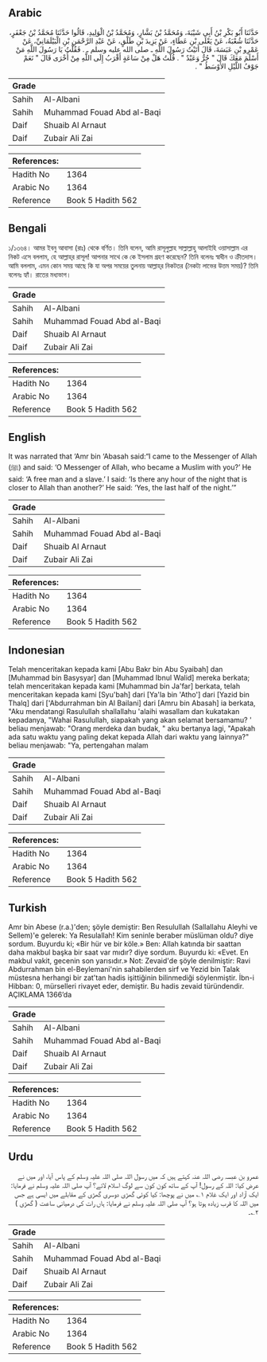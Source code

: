 ## Arabic


<div dir="rtl" lang="ar" style={{fontSize:'larger',backgroundColor:'#f8f9fa',padding:20}}>
حَدَّثَنَا أَبُو بَكْرِ بْنُ أَبِي شَيْبَةَ، وَمُحَمَّدُ بْنُ بَشَّارٍ، وَمُحَمَّدُ بْنُ الْوَلِيدِ، قَالُوا حَدَّثَنَا مُحَمَّدُ بْنُ جَعْفَرٍ، حَدَّثَنَا شُعْبَةُ، عَنْ يَعْلَى بْنِ عَطَاءٍ، عَنْ يَزِيدَ بْنِ طَلْقٍ، عَنْ عَبْدِ الرَّحْمَنِ بْنِ الْبَيْلَمَانِيِّ، عَنْ عَمْرِو بْنِ عَبَسَةَ، قَالَ أَتَيْتُ رَسُولَ اللَّهِ ـ صلى الله عليه وسلم ـ ‏.‏ فَقُلْتُ يَا رَسُولَ اللَّهِ مَنْ أَسْلَمَ مَعَكَ قَالَ ‏"‏ حُرٌّ وَعَبْدٌ ‏"‏ ‏.‏ قُلْتُ هَلْ مِنْ سَاعَةٍ أَقْرَبُ إِلَى اللَّهِ مِنْ أُخْرَى قَالَ ‏"‏ نَعَمْ جَوْفُ اللَّيْلِ الأَوْسَطُ ‏"‏ ‏.‏
</div>
<div style={{backgroundColor:'#f8f9fa',padding:20, marginBottom: 10}}><table> <thead> <tr> <th>Grade</th> <th></th> </tr> </thead> <tbody> <tr><td>Sahih</td><td>Al-Albani</td></tr><tr><td>Sahih</td><td>Muhammad Fouad Abd al-Baqi</td></tr><tr><td>Daif</td><td>Shuaib Al Arnaut</td></tr><tr><td>Daif</td><td>Zubair Ali Zai</td></tr></tbody></table><table> <thead> <tr> <th>References:</th> <th></th> </tr> </thead> <tbody><tr><td>Hadith No</td><td>1364</td></tr><tr><td>Arabic No</td><td>1364</td></tr><tr><td>Reference</td><td>Book 5 Hadith 562</td></tr></tbody></table></div>

## Bengali


<div dir="ltr" lang="bn" style={{fontSize:'larger',backgroundColor:'#f8f9fa',padding:20}}>
১/১৩৬৪। আমর ইবনু আবাসা (রাঃ) থেকে বর্ণিত। তিনি বলেন, আমি রাসূলুল্লাহ সাল্লাল্লাহু আলাইহি ওয়াসাল্লাম এর নিকট এসে বললাম, হে আল্লাহ্‌র রাসূল! আপনার সাথে কে কে ইসলাম গ্রহণ করেছেন? তিনি বলেনঃ স্বাধীন ও ক্রীতদাস। আমি বললাম, এমন কোন সময় আছে কি যা অপর সময়ের তুলনায় আল্লাহ্‌র নিকটতর (নৈকট্য লাভের উত্তম সময়)? তিনি বলেনঃ হ্যাঁ। রাতের মধ্যভাগ।
</div>
<div style={{backgroundColor:'#f8f9fa',padding:20, marginBottom: 10}}><table> <thead> <tr> <th>Grade</th> <th></th> </tr> </thead> <tbody> <tr><td>Sahih</td><td>Al-Albani</td></tr><tr><td>Sahih</td><td>Muhammad Fouad Abd al-Baqi</td></tr><tr><td>Daif</td><td>Shuaib Al Arnaut</td></tr><tr><td>Daif</td><td>Zubair Ali Zai</td></tr></tbody></table><table> <thead> <tr> <th>References:</th> <th></th> </tr> </thead> <tbody><tr><td>Hadith No</td><td>1364</td></tr><tr><td>Arabic No</td><td>1364</td></tr><tr><td>Reference</td><td>Book 5 Hadith 562</td></tr></tbody></table></div>

## English


<div dir="ltr" lang="en" style={{fontSize:'larger',backgroundColor:'#f8f9fa',padding:20}}>
It was narrated that ‘Amr bin ‘Abasah said:“I came to the Messenger of Allah (ﷺ) and said: ‘O Messenger of Allah, who became a Muslim with you?’ He said: ‘A free man and a slave.’ I said: ‘Is there any hour of the night that is closer to Allah than another?’ He said: ‘Yes, the last half of the night.’”
</div>
<div style={{backgroundColor:'#f8f9fa',padding:20, marginBottom: 10}}><table> <thead> <tr> <th>Grade</th> <th></th> </tr> </thead> <tbody> <tr><td>Sahih</td><td>Al-Albani</td></tr><tr><td>Sahih</td><td>Muhammad Fouad Abd al-Baqi</td></tr><tr><td>Daif</td><td>Shuaib Al Arnaut</td></tr><tr><td>Daif</td><td>Zubair Ali Zai</td></tr></tbody></table><table> <thead> <tr> <th>References:</th> <th></th> </tr> </thead> <tbody><tr><td>Hadith No</td><td>1364</td></tr><tr><td>Arabic No</td><td>1364</td></tr><tr><td>Reference</td><td>Book 5 Hadith 562</td></tr></tbody></table></div>

## Indonesian


<div dir="ltr" lang="id" style={{fontSize:'larger',backgroundColor:'#f8f9fa',padding:20}}>
Telah menceritakan kepada kami [Abu Bakr bin Abu Syaibah] dan [Muhammad bin Basysyar] dan [Muhammad Ibnul Walid] mereka berkata; telah menceritakan kepada kami [Muhammad bin Ja'far] berkata, telah menceritakan kepada kami [Syu'bah] dari [Ya'la bin 'Atho'] dari [Yazid bin Thalq] dari ['Abdurrahman bin Al Bailani] dari [Amru bin Abasah] ia berkata, "Aku mendatangi Rasulullah shallallahu 'alaihi wasallam dan kukatakan kepadanya, "Wahai Rasulullah, siapakah yang akan selamat bersamamu? ' beliau menjawab: "Orang merdeka dan budak, " aku bertanya lagi, "Apakah ada satu waktu yang paling dekat kepada Allah dari waktu yang lainnya?" beliau menjawab: "Ya, pertengahan malam
</div>
<div style={{backgroundColor:'#f8f9fa',padding:20, marginBottom: 10}}><table> <thead> <tr> <th>Grade</th> <th></th> </tr> </thead> <tbody> <tr><td>Sahih</td><td>Al-Albani</td></tr><tr><td>Sahih</td><td>Muhammad Fouad Abd al-Baqi</td></tr><tr><td>Daif</td><td>Shuaib Al Arnaut</td></tr><tr><td>Daif</td><td>Zubair Ali Zai</td></tr></tbody></table><table> <thead> <tr> <th>References:</th> <th></th> </tr> </thead> <tbody><tr><td>Hadith No</td><td>1364</td></tr><tr><td>Arabic No</td><td>1364</td></tr><tr><td>Reference</td><td>Book 5 Hadith 562</td></tr></tbody></table></div>

## Turkish


<div dir="ltr" lang="tr" style={{fontSize:'larger',backgroundColor:'#f8f9fa',padding:20}}>
Amr bin Abese (r.a.)'den; şöyle demiştir: Ben Resulullah (Sallallahu Aleyhi ve Sellem)'e gelerek: Ya Resulallah! Kim seninle beraber müslüman oldu? diye sordum. Buyurdu ki; «Bir hür ve bir köle.» Ben: Allah katında bir saattan daha makbul başka bir saat var mıdır? diye sordum. Buyurdu ki: «Evet. En makbul vakit, gecenin son yarısıdır.» Not: Zevaid'de şöyle denilmiştir: Ravi Abdurrahman bin el-Beylemani'nin sahabilerden sirf ve Yezid bin Talak müstesna herhangi bir zat'tan hadis işittiğinin bilinmediği söylenmiştir. İbn-i Hibban: 0, mürselleri rivayet eder, demiştir. Bu hadis zevaid türündendir. AÇIKLAMA 1366’da
</div>
<div style={{backgroundColor:'#f8f9fa',padding:20, marginBottom: 10}}><table> <thead> <tr> <th>Grade</th> <th></th> </tr> </thead> <tbody> <tr><td>Sahih</td><td>Al-Albani</td></tr><tr><td>Sahih</td><td>Muhammad Fouad Abd al-Baqi</td></tr><tr><td>Daif</td><td>Shuaib Al Arnaut</td></tr><tr><td>Daif</td><td>Zubair Ali Zai</td></tr></tbody></table><table> <thead> <tr> <th>References:</th> <th></th> </tr> </thead> <tbody><tr><td>Hadith No</td><td>1364</td></tr><tr><td>Arabic No</td><td>1364</td></tr><tr><td>Reference</td><td>Book 5 Hadith 562</td></tr></tbody></table></div>

## Urdu


<div dir="rtl" lang="ur" style={{fontSize:'larger',backgroundColor:'#f8f9fa',padding:20}}>
عمرو بن عبسہ رضی اللہ عنہ کہتے ہیں کہ میں رسول اللہ صلی اللہ علیہ وسلم کے پاس آیا، اور میں نے عرض کیا: اللہ کے رسول! آپ کے ساتھ کون کون سے لوگ اسلام لائے؟ آپ صلی اللہ علیہ وسلم نے فرمایا: ایک آزاد اور ایک غلام ۱؎ میں نے پوچھا: کیا کوئی گھڑی دوسری گھڑی کے مقابلے میں ایسی ہے جس میں اللہ کا قرب زیادہ ہوتا ہو؟ آپ صلی اللہ علیہ وسلم نے فرمایا: ہاں رات کی درمیانی ساعت ( گھڑی ) ۲؎۔
</div>
<div style={{backgroundColor:'#f8f9fa',padding:20, marginBottom: 10}}><table> <thead> <tr> <th>Grade</th> <th></th> </tr> </thead> <tbody> <tr><td>Sahih</td><td>Al-Albani</td></tr><tr><td>Sahih</td><td>Muhammad Fouad Abd al-Baqi</td></tr><tr><td>Daif</td><td>Shuaib Al Arnaut</td></tr><tr><td>Daif</td><td>Zubair Ali Zai</td></tr></tbody></table><table> <thead> <tr> <th>References:</th> <th></th> </tr> </thead> <tbody><tr><td>Hadith No</td><td>1364</td></tr><tr><td>Arabic No</td><td>1364</td></tr><tr><td>Reference</td><td>Book 5 Hadith 562</td></tr></tbody></table></div>
